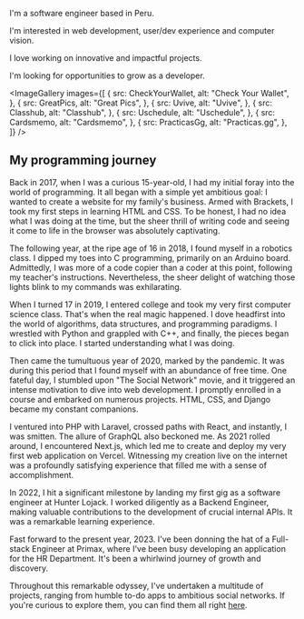 

<Hero />

I'm a software engineer based in Peru.

I'm interested in web development, user/dev experience and computer vision.

I love working on innovative and impactful projects.

I'm looking for opportunities to grow as a developer.

<ImageGallery
  images={[
    {
      src: CheckYourWallet,
      alt: "Check Your Wallet",
    },
    {
      src: GreatPics,
      alt: "Great Pics",
    },
    {
      src: Uvive,
      alt: "Uvive",
    },
    {
      src: Classhub,
      alt: "Classhub",
    },
    {
      src: Uschedule,
      alt: "Uschedule",
    },
    {
      src: Cardsmemo,
      alt: "Cardsmemo",
    },
    {
      src: PracticasGg,
      alt: "Practicas.gg",
    },
  ]}
/>

## My programming journey

Back in 2017, when I was a curious 15-year-old, I had my initial foray into the world of programming. It all began with a simple yet ambitious goal: I wanted to create a website for my family's business. Armed with Brackets, I took my first steps in learning HTML and CSS. To be honest, I had no idea what I was doing at the time, but the sheer thrill of writing code and seeing it come to life in the browser was absolutely captivating.

The following year, at the ripe age of 16 in 2018, I found myself in a robotics class. I dipped my toes into C programming, primarily on an Arduino board. Admittedly, I was more of a code copier than a coder at this point, following my teacher's instructions. Nevertheless, the sheer delight of watching those lights blink to my commands was exhilarating.

When I turned 17 in 2019, I entered college and took my very first computer science class. That's when the real magic happened. I dove headfirst into the world of algorithms, data structures, and programming paradigms. I wrestled with Python and grappled with C++, and finally, the pieces began to click into place. I started understanding what I was doing.

Then came the tumultuous year of 2020, marked by the pandemic. It was during this period that I found myself with an abundance of free time. One fateful day, I stumbled upon "The Social Network" movie, and it triggered an intense motivation to dive into web development. I promptly enrolled in a course and embarked on numerous projects. HTML, CSS, and Django became my constant companions.

I ventured into PHP with Laravel, crossed paths with React, and instantly, I was smitten. The allure of GraphQL also beckoned me. As 2021 rolled around, I encountered Next.js, which led me to create and deploy my very first web application on Vercel. Witnessing my creation live on the internet was a profoundly satisfying experience that filled me with a sense of accomplishment.

In 2022, I hit a significant milestone by landing my first gig as a software engineer at Hunter Lojack. I worked diligently as a Backend Engineer, making valuable contributions to the development of crucial internal APIs. It was a remarkable learning experience.

Fast forward to the present year, 2023. I've been donning the hat of a Full-stack Engineer at Primax, where I've been busy developing an application for the HR Department. It's been a whirlwind journey of growth and discovery.

Throughout this remarkable odyssey, I've undertaken a multitude of projects, ranging from humble to-do apps to ambitious social networks. If you're curious to explore them, you can find them all right [here](/projects).
